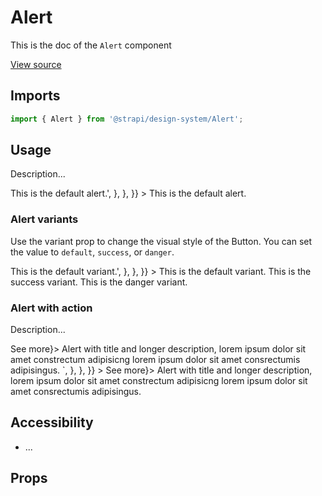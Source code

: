 <!--- Alert.stories.mdx --->


<Meta title="Design System/Molecules/Alert" component={Alert} />

# Alert

This is the doc of the `Alert` component

[View source](https://github.com/strapi/design-system-experiments/tree/develop/packages/strapi-design-system/src/Alert)

## Imports

```js
import { Alert } from '@strapi/design-system/Alert';
```

## Usage

Description...

<Canvas withSource="open">
  <Story
    name="default"
    parameters={{
      docs: {
        source: {
          code: '<Alert title="Title">This is the default alert.</Alert>',
        },
      },
    }}
  >
    <Box style={{ width: 700 }}>
      <Alert title="Title">This is the default alert.</Alert>
    </Box>
  </Story>
</Canvas>

### Alert variants

Use the variant prop to change the visual style of the Button.
You can set the value to `default`, `success`, or `danger`.

<Canvas withSource="open">
  <Story
    name="variants"
    parameters={{
      docs: {
        source: {
          code: '<Alert title="Title" variant="success">This is the default variant.</Alert>',
        },
      },
    }}
  >
    <Box style={{ width: 700 }}>
      <Stack size={1}>
        <Alert title="Title">This is the default variant.</Alert>
        <Alert title="Title" variant="success">
          This is the success variant.
        </Alert>
        <Alert title="Title" variant="danger">
          This is the danger variant.
        </Alert>
      </Stack>
    </Box>
  </Story>
</Canvas>

### Alert with action

Description...

<Canvas withSource="open">
  <Story
    name="with-action"
    parameters={{
      docs: {
        source: {
          code: `
<Alert title="This is the title of the alert" action={<Link to="/somewhere">See more</Link>}>
  Alert with title and longer description, lorem ipsum dolor sit amet constrectum adipisicng lorem ipsum dolor sit
  amet consrectumis adipisingus.
</Alert>`,
        },
      },
    }}
  >
    <Box style={{ width: 700 }}>
      <Alert title="This is the title of the alert" action={<Link to="/somewhere">See more</Link>}>
        Alert with title and longer description, lorem ipsum dolor sit amet constrectum adipisicng lorem ipsum dolor sit
        amet consrectumis adipisingus.
      </Alert>
    </Box>
  </Story>
</Canvas>

## Accessibility

- ...

## Props

<ArgsTable of={Alert} />
